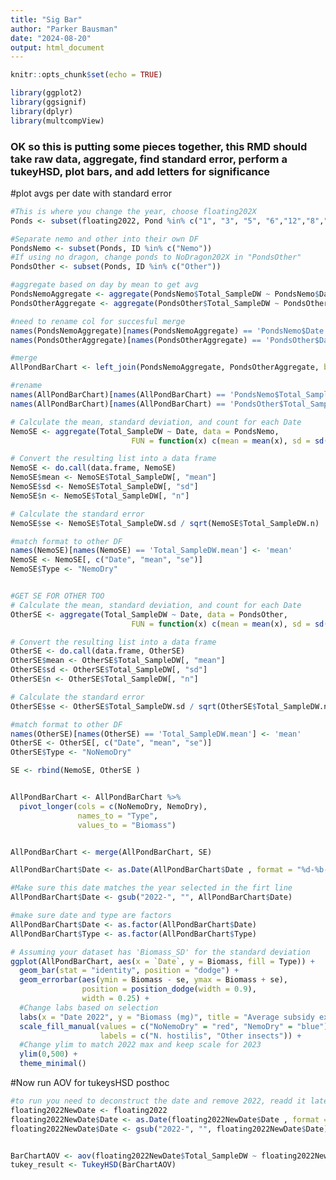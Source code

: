 ```yaml
---
title: "Sig Bar"
author: "Parker Bausman"
date: "2024-08-20"
output: html_document
---
```


```r
knitr::opts_chunk$set(echo = TRUE)
```

```r
library(ggplot2)
library(ggsignif)
library(dplyr)
library(multcompView)
```


### OK so this is putting some pieces together, this RMD should take raw data, aggregate, find standard error, perform a tukeyHSD, plot bars, and add letters for significance 

#plot avgs per date with standard error 
```r
#This is where you change the year, choose floating202X
Ponds <- subset(floating2022, Pond %in% c("1", "3", "5", "6","12","8","9"))

#Separate nemo and other into their own DF 
PondsNemo <- subset(Ponds, ID %in% c("Nemo"))
#If using no dragon, change ponds to NoDragon202X in "PondsOther"
PondsOther <- subset(Ponds, ID %in% c("Other"))

#aggregate based on day by mean to get avg 
PondsNemoAggregate <- aggregate(PondsNemo$Total_SampleDW ~ PondsNemo$Date, data = PondsNemo, FUN = mean)
PondsOtherAggregate <- aggregate(PondsOther$Total_SampleDW ~ PondsOther$Date, data = PondsOther, FUN = mean)

#need to rename col for succesful merge 
names(PondsNemoAggregate)[names(PondsNemoAggregate) == 'PondsNemo$Date'] <- 'Date'
names(PondsOtherAggregate)[names(PondsOtherAggregate) == 'PondsOther$Date'] <- 'Date'

#merge
AllPondBarChart <- left_join(PondsNemoAggregate, PondsOtherAggregate, by = "Date")

#rename
names(AllPondBarChart)[names(AllPondBarChart) == 'PondsNemo$Total_SampleDW'] <- 'NemoDry'
names(AllPondBarChart)[names(AllPondBarChart) == 'PondsOther$Total_SampleDW'] <- 'NoNemoDry'
```

```r
# Calculate the mean, standard deviation, and count for each Date
NemoSE <- aggregate(Total_SampleDW ~ Date, data = PondsNemo, 
                           FUN = function(x) c(mean = mean(x), sd = sd(x), n = length(x)))

# Convert the resulting list into a data frame
NemoSE <- do.call(data.frame, NemoSE)
NemoSE$mean <- NemoSE$Total_SampleDW[, "mean"]
NemoSE$sd <- NemoSE$Total_SampleDW[, "sd"]
NemoSE$n <- NemoSE$Total_SampleDW[, "n"]

# Calculate the standard error
NemoSE$se <- NemoSE$Total_SampleDW.sd / sqrt(NemoSE$Total_SampleDW.n)

#match format to other DF
names(NemoSE)[names(NemoSE) == 'Total_SampleDW.mean'] <- 'mean'
NemoSE <- NemoSE[, c("Date", "mean", "se")]
NemoSE$Type <- "NemoDry"


#GET SE FOR OTHER TOO 
# Calculate the mean, standard deviation, and count for each Date
OtherSE <- aggregate(Total_SampleDW ~ Date, data = PondsOther, 
                           FUN = function(x) c(mean = mean(x), sd = sd(x), n = length(x)))

# Convert the resulting list into a data frame
OtherSE <- do.call(data.frame, OtherSE)
OtherSE$mean <- OtherSE$Total_SampleDW[, "mean"]
OtherSE$sd <- OtherSE$Total_SampleDW[, "sd"]
OtherSE$n <- OtherSE$Total_SampleDW[, "n"]

# Calculate the standard error
OtherSE$se <- OtherSE$Total_SampleDW.sd / sqrt(OtherSE$Total_SampleDW.n)

#match format to other DF
names(OtherSE)[names(OtherSE) == 'Total_SampleDW.mean'] <- 'mean'
OtherSE <- OtherSE[, c("Date", "mean", "se")]
OtherSE$Type <- "NoNemoDry"

```

```r
SE <- rbind(NemoSE, OtherSE )


AllPondBarChart <- AllPondBarChart %>%
  pivot_longer(cols = c(NoNemoDry, NemoDry),
               names_to = "Type",
               values_to = "Biomass")


AllPondBarChart <- merge(AllPondBarChart, SE)

AllPondBarChart$Date <- as.Date(AllPondBarChart$Date , format = "%d-%b-%y")

#Make sure this date matches the year selected in the firt line 
AllPondBarChart$Date <- gsub("2022-", "", AllPondBarChart$Date)

#make sure date and type are factors 
AllPondBarChart$Date <- as.factor(AllPondBarChart$Date)
AllPondBarChart$Type <- as.factor(AllPondBarChart$Type)
```

```r
# Assuming your dataset has 'Biomass_SD' for the standard deviation
ggplot(AllPondBarChart, aes(x = `Date`, y = Biomass, fill = Type)) + 
  geom_bar(stat = "identity", position = "dodge") +
  geom_errorbar(aes(ymin = Biomass - se, ymax = Biomass + se),
                position = position_dodge(width = 0.9),
                width = 0.25) + 
  #Change labs based on selection
  labs(x = "Date 2022", y = "Biomass (mg)", title = "Average subsidy export of 7 sampled ponds in 2022 (1,3,5,6,8,9,12)") +
  scale_fill_manual(values = c("NoNemoDry" = "red", "NemoDry" = "blue"),
                    labels = c("N. hostilis", "Other insects")) +
  #Change ylim to match 2022 max and keep scale for 2023 
  ylim(0,500) +
  theme_minimal()

```

#Now run AOV for tukeysHSD posthoc

```r
#to run you need to deconstruct the date and remove 2022, readd it later 
floating2022NewDate <- floating2022
floating2022NewDate$Date <- as.Date(floating2022NewDate$Date , format = "%d-%b-%y")
floating2022NewDate$Date <- gsub("2022-", "", floating2022NewDate$Date)


BarChartAOV <- aov(floating2022NewDate$Total_SampleDW ~ floating2022NewDate$ID * floating2022NewDate$Date + floating2022NewDate$Pond)
tukey_result <- TukeyHSD(BarChartAOV)

```














